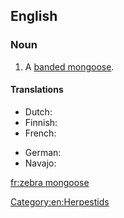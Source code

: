==English==

===Noun===
{{en-noun|head=[[zebra]] [[mongoose]]}}

# {{context|rare|lang=en}} A [[banded mongoose]].

====Translations====
{{trans-top|Banded mongoose}}
* Dutch: {{t|nl|zebramangoest}}
* Finnish: {{t|fi|seepramangusti}}
* French: {{t|fr|mangouste rayée|f}}
{{trans-mid}}
* German: {{t|de|Zebramanguste}}
* Navajo: {{t|nv|dlǫ́ʼii yił aheełtʼéhii noodǫ́zígíí}}
{{trans-bottom}}

[[Category:en:Herpestids]]

[[fr:zebra mongoose]]